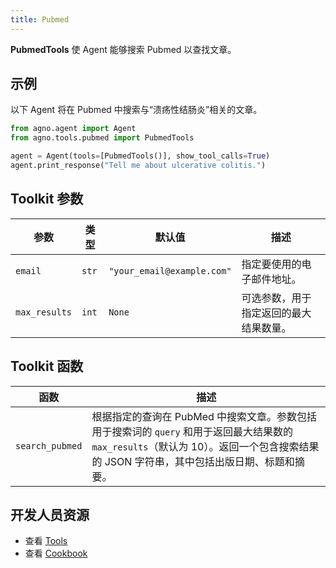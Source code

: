 ```yaml
---
title: Pubmed
---
```


**PubmedTools** 使 Agent 能够搜索 Pubmed 以查找文章。

## 示例

以下 Agent 将在 Pubmed 中搜索与“溃疡性结肠炎”相关的文章。

```python cookbook/tools/pubmed.py
from agno.agent import Agent
from agno.tools.pubmed import PubmedTools

agent = Agent(tools=[PubmedTools()], show_tool_calls=True)
agent.print_response("Tell me about ulcerative colitis.")
```

## Toolkit 参数

| 参数         | 类型  | 默认值                 | 描述                                                                 |
| ------------ | ----- | ---------------------- | -------------------------------------------------------------------- |
| `email`      | `str` | `"your_email@example.com"` | 指定要使用的电子邮件地址。                                                 |
| `max_results` | `int` | `None`                 | 可选参数，用于指定返回的最大结果数量。                                           |

## Toolkit 函数

| 函数          | 描述                                                                                                                                                                                                                                                                                        |
| ------------- | ------------------------------------------------------------------------------------------------------------------------------------------------------------------------------------------------------------------------------------------------------------------------------------------- |
| `search_pubmed` | 根据指定的查询在 PubMed 中搜索文章。参数包括用于搜索词的 `query` 和用于返回最大结果数的 `max_results`（默认为 10）。返回一个包含搜索结果的 JSON 字符串，其中包括出版日期、标题和摘要。 |

## 开发人员资源

- 查看 [Tools](https://github.com/agno-agi/agno/blob/main/libs/agno/agno/tools/pubmed.py)
- 查看 [Cookbook](https://github.com/agno-agi/agno/blob/main/cookbook/tools/pubmed_tools.py)